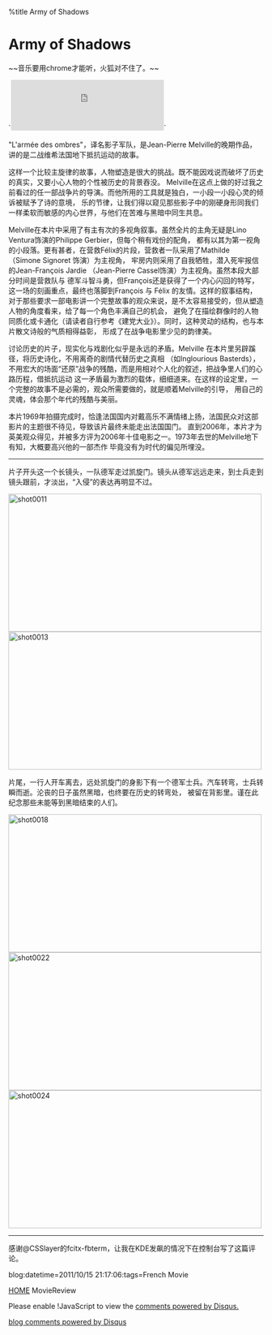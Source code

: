 %title Army of Shadows


= Army of Shadows=

~~音乐要用chrome才能听，火狐对不住了。~~

`<code><iframe frameborder='0' height='100' width='60%' src='http://min.us/mIhj81jsT#1e'></iframe></code>`

"L'armée des ombres"，译名影子军队，是Jean-Pierre Melville的晚期作品，讲的是二战维希法国地下抵抗运动的故事。

这样一个比较主旋律的故事，人物塑造是很大的挑战。既不能因戏说而破坏了历史的真实，又要小心人物的个性被历史的背景吞没。
Melville在这点上做的好过我之前看过的任一部战争片的导演。而他所用的工具就是独白，一小段一小段心灵的倾诉被赋予了诗的意境，
乐的节律，让我们得以窥见那些影子中的刚硬身形同我们一样柔软而敏感的内心世界，与他们在苦难与黑暗中同生共息。

Melville在本片中采用了有主有次的多视角叙事。虽然全片的主角无疑是Lino Ventura饰演的Philippe Gerbier，但每个稍有戏份的配角，
都有以其为第一视角的小段落。更有甚者，在营救Félix的片段，营救者一队采用了Mathilde （Simone Signoret 饰演）为主视角，
牢房内则采用了自我牺牲，潜入死牢报信的Jean-François Jardie （Jean-Pierre Cassel饰演）为主视角。虽然本段大部分时间是营救队与
德军斗智斗勇，但François还是获得了一个内心闪回的特写，这一场的刻画重点，最终也落脚到François 与 Félix 的友情。这样的叙事结构，
对于那些要求一部电影讲一个完整故事的观众来说，是不太容易接受的，但从塑造人物的角度看来，给了每一个角色丰满自己的机会，
避免了在描绘群像时的人物同质化或卡通化（请读者自行参考《建党大业》）。同时，这种灵动的结构，也与本片散文诗般的气质相得益彰，
形成了在战争电影里少见的韵律美。

讨论历史的片子，现实化与戏剧化似乎是永远的矛盾。Melville 在本片里另辟蹊径，将历史诗化，不用离奇的剧情代替历史之真相
（如Inglourious Basterds），不用宏大的场面“还原”战争的残酷，而是用相对个人化的叙述，把战争里人们的心路历程，借抵抗运动
这一矛盾最为激烈的载体，细细道来。在这样的设定里，一个完整的故事不是必需的，观众所需要做的，就是顺着Melville的引导，
用自己的灵魂，体会那个年代的残酷与美丽。

本片1969年拍摄完成时，恰逢法国国内对戴高乐不满情绪上扬，法国民众对这部影片的主题很不待见，导致该片最终未能走出法国国门。
直到2006年，本片才为英美观众得见，并被多方评为2006年十佳电影之一。1973年去世的Melville地下有知，大概要高兴他的一部杰作
毕竟没有为时代的偏见所埋没。

----

片子开头这一个长镜头，一队德军走过凯旋门。镜头从德军远远走来，到士兵走到镜头跟前，才淡出，“入侵”的表达再明显不过。

<a href="http://www.flickr.com/photos/twzh_ly01/6292098245/" title="shot0011 by koffeecup, on Flickr"><img src="http://farm7.static.flickr.com/6032/6292098245_1c7c106d27.jpg" width="500" height="272" alt="shot0011"></a>
<a href="http://www.flickr.com/photos/twzh_ly01/6292618698/" title="shot0013 by koffeecup, on Flickr"><img src="http://farm7.static.flickr.com/6047/6292618698_b56c838b24.jpg" width="500" height="272" alt="shot0013"></a>

片尾，一行人开车离去，远处凯旋门的身影下有一个德军士兵。汽车转弯，士兵转瞬而逝。沦丧的日子虽然黑暗，也终要在历史的转弯处，
被留在背影里。谨在此纪念那些未能等到黑暗结束的人们。

<a href="http://www.flickr.com/photos/twzh_ly01/6292619116/" title="shot0018 by koffeecup, on Flickr"><img src="http://farm7.static.flickr.com/6113/6292619116_f6351feee2.jpg" width="500" height="272" alt="shot0018"></a>
<a href="http://www.flickr.com/photos/twzh_ly01/6292619368/" title="shot0022 by koffeecup, on Flickr"><img src="http://farm7.static.flickr.com/6034/6292619368_62d440fef9.jpg" width="500" height="272" alt="shot0022"></a>
<a href="http://www.flickr.com/photos/twzh_ly01/6292619832/" title="shot0024 by koffeecup, on Flickr"><img src="http://farm7.static.flickr.com/6219/6292619832_e32f1c69d6.jpg" width="500" height="272" alt="shot0024"></a>

----

感谢@CSSlayer的fcitx-fbterm，让我在KDE发飙的情况下在控制台写了这篇评论。

blog:datetime=2011/10/15 21:17:06:tags=French Movie

[[index|HOME]]   MovieReview

<div id="disqus_thread"></div>
<script type="text/javascript" src="comment.js">
</script>
<noscript>Please enable !JavaScript to view the <a href="http://disqus.com/?ref_noscript">comments powered by Disqus.</a></noscript>
<a href="http://disqus.com" class="dsq-brlink">blog comments powered by <span class="logo-disqus">Disqus</span></a>
<script type="text/javascript" src="count.js">
</script>

